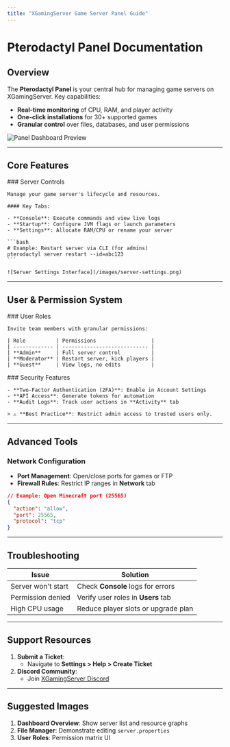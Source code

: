 ```yaml
---
title: "XGamingServer Game Server Panel Guide"
---
```


# Pterodactyl Panel Documentation

## Overview

The **Pterodactyl Panel** is your central hub for managing game servers on XGamingServer. Key capabilities:

- **Real-time monitoring** of CPU, RAM, and player activity
- **One-click installations** for 30\+ supported games
- **Granular control** over files, databases, and user permissions

![Panel Dashboard Preview](/image_2025-03-29_193652370.png)

---

## Core Features

<Tabs>
  <Tab title="Tab">
    ### Server Controls

    Manage your game server's lifecycle and resources.

    #### Key Tabs:

    - **Console**: Execute commands and view live logs
    - **Startup**: Configure JVM flags or launch parameters
    - **Settings**: Allocate RAM/CPU or rename your server

    ```bash
    # Example: Restart server via CLI (for admins)  
    pterodactyl server restart --id=abc123
    ```

    ![Server Settings Interface](/images/server-settings.png)
  </Tab>
  <Tab title="Tab">
    
  </Tab>
</Tabs>

---

## User & Permission System

<Tabs>
  <Tab title="Tab">
    ### User Roles

    Invite team members with granular permissions:

    | Role          | Permissions                  |
    | ------------- | ---------------------------- |
    | **Admin**     | Full server control          |
    | **Moderator** | Restart server, kick players |
    | **Guest**     | View logs, no edits          |
  </Tab>
  <Tab title="Tab">
    ### Security Features

    - **Two-Factor Authentication (2FA)**: Enable in Account Settings
    - **API Access**: Generate tokens for automation
    - **Audit Logs**: Track user actions in **Activity** tab

    > ⚠️ **Best Practice**: Restrict admin access to trusted users only.
  </Tab>
</Tabs>

---

## Advanced Tools

### Network Configuration

- **Port Management**: Open/close ports for games or FTP
- **Firewall Rules**: Restrict IP ranges in **Network** tab

```json
// Example: Open Minecraft port (25565)  
{  
  "action": "allow",  
  "port": 25565,  
  "protocol": "tcp"  
}
```

---

## Troubleshooting

| Issue              | Solution                            |
| ------------------ | ----------------------------------- |
| Server won't start | Check **Console** logs for errors   |
| Permission denied  | Verify user roles in **Users** tab  |
| High CPU usage     | Reduce player slots or upgrade plan |

---

## Support Resources

1. **Submit a Ticket**:
   - Navigate to **Settings \> Help \> Create Ticket**
2. **Discord Community**:
   - Join [XGamingServer Discord](https://discord.xgamingserver.com)

---

## Suggested Images

1. **Dashboard Overview**: Show server list and resource graphs
2. **File Manager**: Demonstrate editing `server.properties`
3. **User Roles**: Permission matrix UI